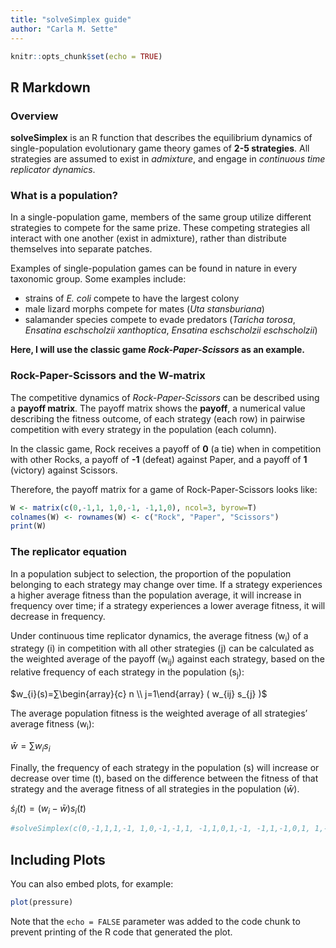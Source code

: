 ```yaml
---
title: "solveSimplex guide"
author: "Carla M. Sette"
---
```


```r
knitr::opts_chunk$set(echo = TRUE)
```

## R Markdown

### Overview
**solveSimplex** is an R function that describes the equilibrium dynamics of single-population evolutionary game theory games of **2-5 strategies**. All strategies are assumed to exist in _admixture_, and engage in _continuous time replicator dynamics_.

### What is a population?
In a single-population game, members of the same group utilize different strategies to compete for the same prize. These competing strategies all interact with one another (exist in admixture), rather than distribute themselves into separate patches. 

Examples of single-population games can be found in nature in every taxonomic group. Some examples include: 

- strains of _E. coli_ compete to have the largest colony
- male lizard morphs compete for mates (_Uta stansburiana_)
- salamander species compete to evade predators (_Taricha torosa_, _Ensatina eschscholzii xanthoptica_, _Ensatina eschscholzii eschscholzii_)

**Here, I will use the classic game _Rock-Paper-Scissors_ as an example.**

### Rock-Paper-Scissors and the W-matrix
The competitive dynamics of _Rock-Paper-Scissors_ can be described using a **payoff matrix**. The payoff matrix shows the **payoff**, a numerical value describing the fitness outcome, of each strategy (each row) in pairwise competition with every strategy in the population (each column).

In the classic game, Rock receives a payoff of **0** (a tie) when in competition with other Rocks, a payoff of **-1** (defeat) against Paper, and a payoff of **1** (victory) against Scissors.

Therefore, the payoff matrix for a game of Rock-Paper-Scissors looks like:
```r
W <- matrix(c(0,-1,1, 1,0,-1, -1,1,0), ncol=3, byrow=T)
colnames(W) <- rownames(W) <- c("Rock", "Paper", "Scissors")
print(W)
```

### The replicator equation
In a population subject to selection, the proportion of the population belonging to each strategy may change over time. If a strategy experiences a higher average fitness than the population average, it will increase in frequency over time; if a strategy experiences a lower average fitness, it will decrease in frequency.

Under continuous time replicator dynamics, the average fitness (w~i~) of a strategy (i) in competition with all other strategies (j) can be calculated as the weighted average of the payoff (w~ij~) against each strategy, based on the relative frequency of each strategy in the population (s~j~): 

$w_{i}(s)=∑\begin{array}{c} n \\ j=1\end{array} ( w_{ij} s_{j} )$

The average population fitness is the weighted average of all strategies' average fitness (w~i~):

$\bar{w}=∑w_{i} s_{i}$

Finally, the frequency of each strategy in the population (s) will increase or decrease over time (t), based on the difference between the fitness of that strategy and the average fitness of all strategies in the population ($\bar{w}$).

$\dot{s}_{i}(t)=(w_{i}-\bar{w})s_{i}(t)$



```r
#solveSimplex(c(0,-1,1,1,-1, 1,0,-1,-1,1, -1,1,0,1,-1, -1,1,-1,0,1, 1,-1,1,-1,0), gen_time="continuous", names=c("R", "P", "S", "L", "K"))
```

## Including Plots

You can also embed plots, for example:

```r
plot(pressure)
```

Note that the `echo = FALSE` parameter was added to the code chunk to prevent printing of the R code that generated the plot.
